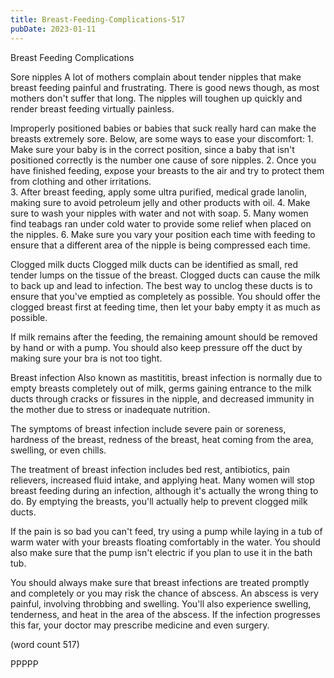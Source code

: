 ```yaml
---
title: Breast-Feeding-Complications-517
pubDate: 2023-01-11
---
```


Breast Feeding Complications

Sore nipples
A lot of mothers complain about tender nipples that
make breast feeding painful and frustrating.  There 
is good news though, as most mothers don't suffer
that long.  The nipples will toughen up quickly 
and render breast feeding virtually painless.

Improperly positioned babies or babies that suck
really hard can make the breasts extremely sore.
Below, are some ways to ease your discomfort:
	1.  Make sure your baby is in the correct
position, since a baby that isn't positioned correctly
is the number one cause of sore nipples.
	2.  Once you have finished feeding, expose 
your breasts to the air and try to protect them from
clothing and other irritations.  
	3.  After breast feeding, apply some ultra
purified, medical grade lanolin, making sure to avoid
petroleum jelly and other products with oil.
	4.  Make sure to wash your nipples with water
and not with soap.
	5.  Many women find teabags ran under cold 
water to provide some relief when placed on the
nipples.
	6.  Make sure you vary your position each time
with feeding to ensure that a different area of the
nipple is being compressed each time.

Clogged milk ducts
Clogged milk ducts can be identified as small, red tender
lumps on the tissue of the breast.  Clogged ducts can 
cause the milk to back up and lead to infection.  The 
best way to unclog these ducts is to ensure that you've 
emptied as completely as possible.  You should offer
the clogged breast first at feeding time, then let 
your baby empty it as much as possible.

If milk remains after the feeding, the remaining amount
should be removed by hand or with a pump.  You should
also keep pressure off the duct by making sure your
bra is not too tight.

Breast infection
Also known as mastititis, breast infection is normally
due to empty breasts completely out of milk, germs
gaining entrance to the milk ducts through cracks or
fissures in the nipple, and decreased immunity in the
mother due to stress or inadequate nutrition.

The symptoms of breast infection include severe pain
or soreness, hardness of the breast, redness of the
breast, heat coming from the area, swelling, or even
chills.

The treatment of breast infection includes bed rest,
antibiotics, pain relievers, increased fluid intake,
and applying heat.  Many women will stop breast feeding
during an infection, although it's actually the wrong
thing to do.  By emptying the breasts, you'll 
actually help to prevent clogged milk ducts.

If the pain is so bad you can't feed, try using a 
pump while laying in a tub of warm water with your
breasts floating comfortably in the water.  You should
also make sure that the pump isn't electric if you
plan to use it in the bath tub.

You should always make sure that breast infections
are treated promptly and completely or you may 
risk the chance of abscess.  An abscess is very 
painful, involving throbbing and swelling.  You'll
also experience swelling, tenderness, and heat in
the area of the abscess.  If the infection progresses
this far, your doctor may prescribe medicine and 
even surgery.

(word count 517)

PPPPP